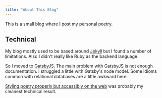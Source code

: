 ```yaml
---
title: "About This Blog"
---
```



This is a small blog where I post my personal poetry.

## Technical

My blog mostly used to be based around [Jekyll](https://jekyllrb.com/)
but I found a number of limitations.  Also I didn't really like Ruby
as the backend language.

So I moved to [GatsbyJS](https://www.gatsbyjs.com/). The main problem
with GatsbyJS is not enough documentation.  I struggled a little with
Gatsby's node model.  Some idioms common with relational databases are
a little awkward here.

[Styling poetry properly but accessibly on the
web](https://mstewartgallus.github.io/web/2022/11/25/marking-up-poetry/)
was probably my cleanest technical result.
